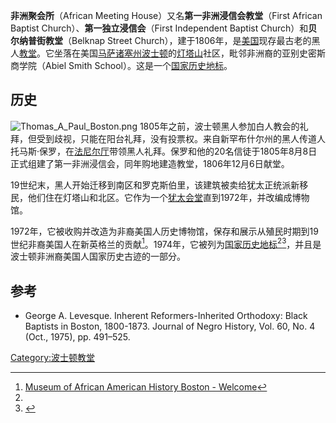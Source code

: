 {{Infobox NRHP | name =非洲聚会所
| nrhp_type = nhl
| image =African Meeting House.jpg
| location=美国波士顿 Smith Court8号
| lat_degrees = 42 | lat_minutes = 21 | lat_seconds = 35.94 | lat_direction = N
| long_degrees = 71 | long_minutes = 3 | long_seconds = 55.73 | long_direction = W
| area =
| built =1806
| architecture= 联邦
| designated_nrhp_type= 1974年5月30日<ref name="nhlsum">{{cite web|url=http://tps.cr.nps.gov/nhl/detail.cfm?ResourceId=1069&ResourceType=Building|title=African Meeting House|accessdate=2008-02-01|work=National Historic Landmark summary listing|publisher=National Park Service|deadurl=yes|archiveurl=https://web.archive.org/web/20090606132718/http://tps.cr.nps.gov/nhl/detail.cfm?ResourceId=1069&ResourceType=Building|archivedate=2009-06-06}}</ref>
| added =1971年10月7日<ref name="nris">{{NRISref|2007a}}</ref>
| refnum=71000087
| nrhp_type2 = cp
| designated_nrhp_type2 = 1966年10月15日
| partof = 灯塔山历史街区
| partof_refnum = 66000130
}}
'''非洲聚会所'''（African Meeting House）又名'''第一非洲浸信会教堂'''（First African Baptist Church）、'''第一独立浸信会'''（First Independent Baptist Church）和'''贝尔纳普街教堂'''（Belknap Street Church），建于1806年，是[[美国|美国]]现存最古老的黑人[[教堂|教堂]]。它坐落在美国[[马萨诸塞州|马萨诸塞州]][[波士顿|波士顿]]的[[灯塔山|灯塔山]]社区，毗邻非洲裔的亚别史密斯商学院（Abiel Smith School）。这是一个[[国家历史地标|国家历史地标]]。

==历史==
[[Image:Thomas_A_Paul_Boston.png|thumb]]
1805年之前，波士顿黑人参加白人教会的礼拜，但受到歧视，只能在阳台礼拜，没有投票权。来自新罕布什尔州的黑人传道人托马斯·保罗，在[[法尼尔厅|法尼尔厅]]带领黑人礼拜。保罗和他的20名信徒于1805年8月8日正式组建了第一非洲浸信会，同年购地建造教堂，1806年12月6日献堂。

19世纪末，黑人开始迁移到南区和罗克斯伯里，该建筑被卖给犹太正统派新移民，他们住在灯塔山和北区。它作为一个[[犹太会堂|犹太会堂]]直到1972年，并改编成博物馆。

1972年，它被收购并改造为非裔美国人历史博物馆，保存和展示从殖民时期到19世纪非裔美国人在新英格兰的贡献<ref>[http://www.afroammuseum.org Museum of African American History Boston - Welcome<!-- Bot generated title -->]</ref>。1974年，它被列为[[国家历史地标|国家历史地标]]<ref name="nhlsum"/><ref name="nrhpinv2">{{Cite journal|url={{NHLS url|id=71000087}}|title=African Meeting House,  National Register of Historic Places Inventory (with photo)  |date=October 29, 1973 |author=Carol Ann Poh and Robert C. Post |publisher=National Park Service}}</ref>，并且是波士顿非洲裔美国人国家历史古迹的一部分。
==参考==
{{reflist}}
* George A. Levesque. Inherent Reformers-Inherited Orthodoxy: Black Baptists in Boston, 1800-1873. Journal of Negro History, Vol. 60, No. 4 (Oct., 1975), pp. 491–525.
[[Category:波士顿教堂|Category:波士顿教堂]]